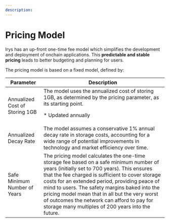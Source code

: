 ```yaml
---
description:
---
```



# Pricing Model

Irys has an up-front one-time fee model which simplifies the development and deployment of onchain applications. This **predictable and stable pricing** leads to better budgeting and planning for users.

The pricing model is based on a fixed model, defined by:

<div className="overflow-x-auto mx-1 rounded-2xl border border-gray-700 mt-5">
	<table className="min-w-full divide-y divide-gray-700 rounded-2xl">
		<thead className="bg-slate-800 text-white">
			<tr>
				<th className="px-4 py-2 text-left border border-gray-700">Parameter</th>
				<th className="px-4 py-2 text-left border border-gray-700">Description</th>
			</tr>
		</thead>
		<tbody className="divide-y divide-gray-700">
			<tr>
				<td className="px-4 py-2 border border-gray-700 align-top">Annualized Cost of Storing 1GB</td>
				<td className="px-4 py-2 border border-gray-700 align-top">
					The model uses the annualized cost of storing 1GB, as determined by the pricing parameter, as its
					starting point.
					<br />
					<p className="text-sm">* Updated annually</p>
				</td>
			</tr>
			<tr>
				<td className="px-4 py-2 border border-gray-700 align-top">Annualized Decay Rate</td>
				<td className="px-4 py-2 border border-gray-700 align-top">
					The model assumes a conservative 1% annual decay rate in storage costs, accounting for a wide
					range of potential improvements in technology and market efficiency over time.
				</td>
			</tr>
			<tr>
				<td className="px-4 py-2 border border-gray-700 align-top">Safe Minimum Number of Years</td>
				<td className="px-4 py-2 border border-gray-700 align-top">
					The pricing model calculates the one-time storage fee based on a safe minimum number of years
					(initially set to 700 years). This ensures that the fee charged is sufficient to cover storage
					costs for an extended period, providing peace of mind to users. The safety margins baked into the
					pricing model mean that in all but the very worst of outcomes the network can afford to pay for
					storage many multiples of 200 years into the future.
				</td>
			</tr>
		</tbody>
	</table>
</div>
